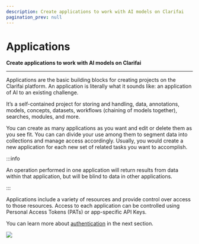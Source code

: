 ```yaml
---
description: Create applications to work with AI models on Clarifai
pagination_prev: null
---
```


# Applications

**Create applications to work with AI models on Clarifai**
<hr />

Applications are the basic building blocks for creating projects on the Clarifai platform. An application is literally what it sounds like: an application of AI to an existing challenge. 

It’s a self-contained project for storing and handling, data, annotations, models, concepts, datasets, workflows (chaining of models together), searches, modules, and more.

You can create as many applications as you want and edit or delete them as you see fit. You can can divide your use among them to segment data into collections and manage access accordingly. 
Usually, you would create a new application for each new set of related tasks you want to accomplish.

:::info

An operation performed in one application will return results from data within that application, but will be blind to data in other applications. 

:::

Applications include a variety of resources and provide control over access to those resources. Access to each application can be controlled using Personal Access Tokens (PATs) or app-specific API Keys.

You can learn more about [authentication](../authentication/) in the next section.

![](/img/applications.jpg)


<DocCardList items={useCurrentSidebarCategory().items}/>